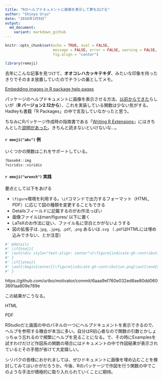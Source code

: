 ```yaml
---
title: "Rのヘルプドキュメントに画像を表示して夢を広げる" 
author: "Shinya Uryu"
date: "2016年1月9日"
output: 
  md_document:
    variant: markdown_github
---
```


```r
knitr::opts_chunk$set(echo = TRUE, eval = FALSE, 
                      message = FALSE, error = FALSE, warning = FALSE,
                      fig.align = "center")
```

```r
library(remoji)
```

去年にこんな記事を見つけて、**オオコレハカッキテキダ**、みたいな印象を持ったきりでそのまま放置していたのでチラシの裏としてメモ。

[Embedding images in R package help pages](http://blog.revolutionanalytics.com/2015/12/embedding-images-in-r-package-help-pages.html)

パッケージのヘルプドキュメントに画像を表示させる方法、[以前からできた](http://romainfrancois.blog.free.fr/index.php?post/2010/04/03/embed-images-in-Rd-documents)らしいが（**R バージョン2.12から**）、これを実装している関数は少ない気がする。Hadleyも書籍「R Packages」の中で言及していなかったと思う。

ちなみにRパッケージ作成時の指南書である「[Writing R Extensions](https://cran.r-project.org/doc/manuals/r-release/R-exts.html)」にはきちんとした[説明があった](https://cran.r-project.org/doc/manuals/r-release/R-exts.html#Figures)。きちんと読まないといけないな...。

#### `r emoji("abc")` 例

いくつかの関数はこれをサポートしている。

```r
?base64::img
?viridis::viridis
```

#### `r emoji("wrench")` 実践

要点として以下をあげる

* `\figure`環境を利用する。`\if`コマンドで出力するフォーマット（HTML, PDF）に応じて図の種類を変更することもできる
* Detailsフィールドに記載するのがお作法っぽい
* 画像ファイルはman/figures/ 以下に置く
* LaTeXのお作法に従い、ファイル名に空白とかがないようする
* 図の拡張子は`.jpg`, `.jpeg`, `.pdf`, `.png` あるいは`.svg` （`.pdf`はHTMLには埋め込みできない、とか注意）

```r
#' @details
#' \if{html}{
#' \out{<div style="text-align: center">}\figure{indicate-gh-contribution.png}{options: style="width:750px;max-width:90\%;"}\out{</div>}
#' }
#' \if{latex}{
#' \out{\begin{center}}\figure{indicate-gh-contribution.png}\out{\end{center}}
#' }
```

https://github.com/uribo/motivator/commit/6aaa9ef760e032ed8ae80dd0603691aa809e789e

この結果がこうなる。

HTML

PDF

RStudioだと画面の中のパネルの一つにヘルプドキュメントを表示できるので、ヘルプを参照する機会が本当に多い。自分はR初心者なので関数の引数とかしょっちゅう忘れるので頻繁にヘルプを見ることになる。で、その時にExamplesを試すわけだけど作図系の関数の場合にはドキュメントの中で作図結果が表示されているとその手間が省けて大変嬉しい。

シリパクの皆様におかれましては、ぜひドキュメントに画像を埋め込むことを検討してみてはいかがだろうか。今後、Rのパッケージで作図を行う関数の中でこのような手法が積極的に取り入れられていくことに期待。
